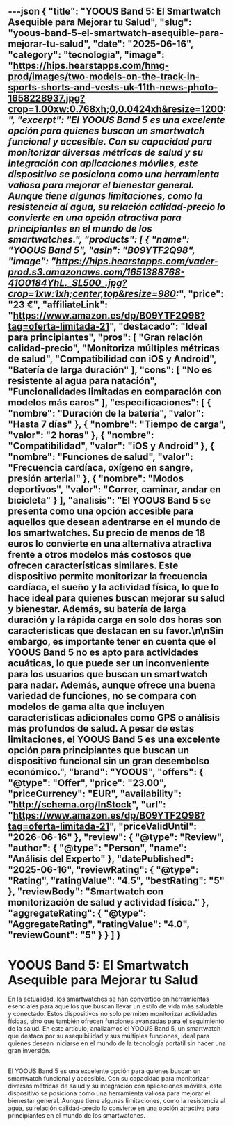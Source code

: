 ---json
{
  "title": "YOOUS Band 5: El Smartwatch Asequible para Mejorar tu Salud",
  "slug": "yoous-band-5-el-smartwatch-asequible-para-mejorar-tu-salud",
  "date": "2025-06-16",
  "category": "tecnologia",
  "image": "https://hips.hearstapps.com/hmg-prod/images/two-models-on-the-track-in-sports-shorts-and-vests-uk-11th-news-photo-1658228937.jpg?crop=1.00xw:0.768xh;0,0.0424xh&resize=1200:*",
  "excerpt": "El YOOUS Band 5 es una excelente opción para quienes buscan un smartwatch funcional y accesible. Con su capacidad para monitorizar diversas métricas de salud y su integración con aplicaciones móviles, este dispositivo se posiciona como una herramienta valiosa para mejorar el bienestar general. Aunque tiene algunas limitaciones, como la resistencia al agua, su relación calidad-precio lo convierte en una opción atractiva para principiantes en el mundo de los smartwatches.",
  "products": [
    {
      "name": "YOOUS Band 5",
      "asin": "B09YTF2Q98",
      "image": "https://hips.hearstapps.com/vader-prod.s3.amazonaws.com/1651388768-41O0184YhL._SL500_.jpg?crop=1xw:1xh;center,top&resize=980:*",
      "price": "23 €",
      "affiliateLink": "https://www.amazon.es/dp/B09YTF2Q98?tag=oferta-limitada-21",
      "destacado": "Ideal para principiantes",
      "pros": [
        "Gran relación calidad-precio",
        "Monitoriza múltiples métricas de salud",
        "Compatibilidad con iOS y Android",
        "Batería de larga duración"
      ],
      "cons": [
        "No es resistente al agua para natación",
        "Funcionalidades limitadas en comparación con modelos más caros"
      ],
      "especificaciones": [
        {
          "nombre": "Duración de la batería",
          "valor": "Hasta 7 días"
        },
        {
          "nombre": "Tiempo de carga",
          "valor": "2 horas"
        },
        {
          "nombre": "Compatibilidad",
          "valor": "iOS y Android"
        },
        {
          "nombre": "Funciones de salud",
          "valor": "Frecuencia cardíaca, oxígeno en sangre, presión arterial"
        },
        {
          "nombre": "Modos deportivos",
          "valor": "Correr, caminar, andar en bicicleta"
        }
      ],
      "analisis": "El YOOUS Band 5 se presenta como una opción accesible para aquellos que desean adentrarse en el mundo de los smartwatches. Su precio de menos de 18 euros lo convierte en una alternativa atractiva frente a otros modelos más costosos que ofrecen características similares. Este dispositivo permite monitorizar la frecuencia cardíaca, el sueño y la actividad física, lo que lo hace ideal para quienes buscan mejorar su salud y bienestar. Además, su batería de larga duración y la rápida carga en solo dos horas son características que destacan en su favor.\n\nSin embargo, es importante tener en cuenta que el YOOUS Band 5 no es apto para actividades acuáticas, lo que puede ser un inconveniente para los usuarios que buscan un smartwatch para nadar. Además, aunque ofrece una buena variedad de funciones, no se compara con modelos de gama alta que incluyen características adicionales como GPS o análisis más profundos de salud. A pesar de estas limitaciones, el YOOUS Band 5 es una excelente opción para principiantes que buscan un dispositivo funcional sin un gran desembolso económico.",
      "brand": "YOOUS",
      "offers": {
        "@type": "Offer",
        "price": "23.00",
        "priceCurrency": "EUR",
        "availability": "http://schema.org/InStock",
        "url": "https://www.amazon.es/dp/B09YTF2Q98?tag=oferta-limitada-21",
        "priceValidUntil": "2026-06-16"
      },
      "review": {
        "@type": "Review",
        "author": {
          "@type": "Person",
          "name": "Análisis del Experto"
        },
        "datePublished": "2025-06-16",
        "reviewRating": {
          "@type": "Rating",
          "ratingValue": "4.5",
          "bestRating": "5"
        },
        "reviewBody": "Smartwatch con monitorización de salud y actividad física."
      },
      "aggregateRating": {
        "@type": "AggregateRating",
        "ratingValue": "4.0",
        "reviewCount": "5"
      }
    }
  ]
}
---

# YOOUS Band 5: El Smartwatch Asequible para Mejorar tu Salud


En la actualidad, los smartwatches se han convertido en herramientas esenciales para aquellos que buscan llevar un estilo de vida más saludable y conectado. Estos dispositivos no solo permiten monitorizar actividades físicas, sino que también ofrecen funciones avanzadas para el seguimiento de la salud. En este artículo, analizamos el YOOUS Band 5, un smartwatch que destaca por su asequibilidad y sus múltiples funciones, ideal para quienes desean iniciarse en el mundo de la tecnología portátil sin hacer una gran inversión.

## 

<ProductRankingTable products={products} />

## 

<ProductDetailCard product={products[0]} index={0} />

## 

El YOOUS Band 5 es una excelente opción para quienes buscan un smartwatch funcional y accesible. Con su capacidad para monitorizar diversas métricas de salud y su integración con aplicaciones móviles, este dispositivo se posiciona como una herramienta valiosa para mejorar el bienestar general. Aunque tiene algunas limitaciones, como la resistencia al agua, su relación calidad-precio lo convierte en una opción atractiva para principiantes en el mundo de los smartwatches.
